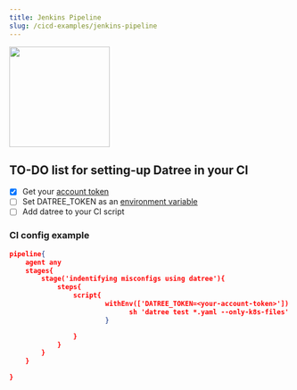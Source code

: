 ```yaml
---
title: Jenkins Pipeline
slug: /cicd-examples/jenkins-pipeline
---
```


<img src='/img/cicd/4.avif' alt='' width='180px' />

## TO-DO list for setting-up Datree in your CI

- [x] Get your [account token](/setup/account-token)
- [ ] Set DATREE_TOKEN as an [environment variable](https://www.jenkins.io/doc/pipeline/steps/workflow-basic-steps/#withenv-set-environment-variables)
- [ ] Add datree to your CI script&#x20;

### CI config example

```json
pipeline{
    agent any
    stages{
        stage('indentifying misconfigs using datree'){
            steps{
                script{
                        withEnv(['DATREE_TOKEN=<your-account-token>']) {
                              sh 'datree test *.yaml --only-k8s-files'
                        }

                }
            }
        }
    }

}
```
